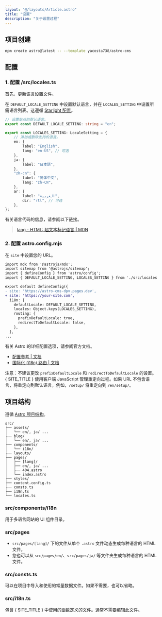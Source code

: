 ```yaml
---
layout: "@/layouts/Article.astro"
title: "设置"
description: "关于设置过程"
---
```


<PageHeadline title={frontmatter.title} />



## 项目创建

```sh
npm create astro@latest -- --template yacosta738/astro-cms
```



## 配置

### 1. 配置 /src/locales.ts

首先，更新语言设置文件。

在 `DEFAULT_LOCALE_SETTING` 中设置默认语言，并在 `LOCALES_SETTING` 中设置所需语言列表。这遵循 [Starlight 配置](https://starlight.astro.build/reference/configuration/#locales)。

```ts
// 设置站点的默认语言。
export const DEFAULT_LOCALE_SETTING: string = "en";

export const LOCALES_SETTING: LocaleSetting = {
    // 添加或删除支持的语言。
    en: {
        label: "English",
        lang: "en-US", // 可选
    },
    ja: {
        label: "日本語",
    },
    "zh-cn": {
        label: "简体中文",
        lang: "zh-CN",
    },
    ar: {
        label: "العربية",
        dir: "rtl", // 可选
    },
};
```

有关语言代码的信息，请参阅以下链接。

> [lang - HTML: 超文本标记语言 | MDN](https://developer.mozilla.org/en-US/docs/Web/HTML/Global_attributes/lang)

### 2. 配置 astro.config.mjs

在 `site` 中设置您的 URL。

```diff
import mdx from '@astrojs/mdx';
import sitemap from '@astrojs/sitemap';
import { defineConfig } from 'astro/config';
import { DEFAULT_LOCALE_SETTING, LOCALES_SETTING } from './src/locales';

export default defineConfig({
- site: 'https://astro-cms-dpv.pages.dev',
+ site: 'https://your-site.com',
  i18n: {
    defaultLocale: DEFAULT_LOCALE_SETTING,
    locales: Object.keys(LOCALES_SETTING),
    routing: {
      prefixDefaultLocale: true,
      redirectToDefaultLocale: false,
    },
  },
...
```

有关 Astro 的详细配置选项，请参阅官方文档。

* [配置参考 | 文档](https://docs.astro.build/en/reference/configuration-reference/)
* [国际化 (i18n) 路由 | 文档](https://docs.astro.build/en/guides/internationalization/#configure-i18n-routing)

注意：不建议更改 `prefixDefaultLocale` 和 `redirectToDefaultLocale` 的设置。{ SITE_TITLE } 使用客户端 JavaScript 管理重定向过程。如果 URL 不包含语言，将重定向到默认语言。例如，`/setup/` 将重定向到 `/en/setup/`。



## 项目结构

遵循 [Astro 项目结构](https://docs.astro.build/en/basics/project-structure/)。

```text
src/
├── assets/
│   └── en/, ja/ ...
├── blog/
│   └── en/, ja/ ...
├── components/
│   └── i18n/
├── layouts/
├── pages/
│   ├── [lang]/
│   ├── en/, ja/ ...
│   ├── 404.astro
│   └── index.astro
├── styles/
├── content.config.ts
├── consts.ts
├── i18n.ts
└── locales.ts
```

### src/components/i18n

用于多语言网站的 UI 组件目录。

### src/pages

- `src/pages/[lang]/` 下的文件从单个 `.astro` 文件动态生成每种语言的 HTML 文件。
- 您也可以从 `src/pages/en/`、`src/pages/ja/` 等文件夹生成每种语言的 HTML 文件。

### src/consts.ts

可以在项目中导入和使用的常量数据文件。如果不需要，也可以省略。

### src/i18n.ts

包含 { SITE_TITLE } 中使用的函数定义的文件。通常不需要编辑此文件。
